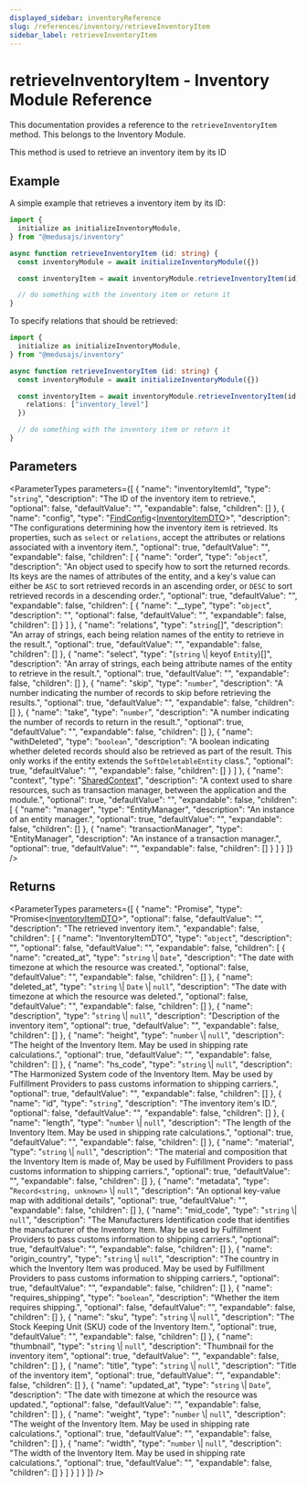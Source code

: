 ```yaml
---
displayed_sidebar: inventoryReference
slug: /references/inventory/retrieveInventoryItem
sidebar_label: retrieveInventoryItem
---
```



# retrieveInventoryItem - Inventory Module Reference

This documentation provides a reference to the `retrieveInventoryItem` method. This belongs to the Inventory Module.

This method is used to retrieve an inventory item by its ID

## Example

A simple example that retrieves a inventory item by its ID:

```ts
import { 
  initialize as initializeInventoryModule,
} from "@medusajs/inventory"

async function retrieveInventoryItem (id: string) {
  const inventoryModule = await initializeInventoryModule({})

  const inventoryItem = await inventoryModule.retrieveInventoryItem(id)

  // do something with the inventory item or return it
}
```

To specify relations that should be retrieved:

```ts
import { 
  initialize as initializeInventoryModule,
} from "@medusajs/inventory"

async function retrieveInventoryItem (id: string) {
  const inventoryModule = await initializeInventoryModule({})

  const inventoryItem = await inventoryModule.retrieveInventoryItem(id, {
    relations: ["inventory_level"]
  })

  // do something with the inventory item or return it
}
```

## Parameters

<ParameterTypes parameters={[
  {
    "name": "inventoryItemId",
    "type": "`string`",
    "description": "The ID of the inventory item to retrieve.",
    "optional": false,
    "defaultValue": "",
    "expandable": false,
    "children": []
  },
  {
    "name": "config",
    "type": "[FindConfig](../../interfaces/FindConfig.mdx)&#60;[InventoryItemDTO](../../types/InventoryItemDTO.mdx)&#62;",
    "description": "The configurations determining how the inventory item is retrieved. Its properties, such as `select` or `relations`, accept the attributes or relations associated with a inventory item.",
    "optional": true,
    "defaultValue": "",
    "expandable": false,
    "children": [
      {
        "name": "order",
        "type": "`object`",
        "description": "An object used to specify how to sort the returned records. Its keys are the names of attributes of the entity, and a key's value can either be `ASC` to sort retrieved records in an ascending order, or `DESC` to sort retrieved records in a descending order.",
        "optional": true,
        "defaultValue": "",
        "expandable": false,
        "children": [
          {
            "name": "__type",
            "type": "`object`",
            "description": "",
            "optional": false,
            "defaultValue": "",
            "expandable": false,
            "children": []
          }
        ]
      },
      {
        "name": "relations",
        "type": "`string`[]",
        "description": "An array of strings, each being relation names of the entity to retrieve in the result.",
        "optional": true,
        "defaultValue": "",
        "expandable": false,
        "children": []
      },
      {
        "name": "select",
        "type": "(`string` \\| keyof `Entity`)[]",
        "description": "An array of strings, each being attribute names of the entity to retrieve in the result.",
        "optional": true,
        "defaultValue": "",
        "expandable": false,
        "children": []
      },
      {
        "name": "skip",
        "type": "`number`",
        "description": "A number indicating the number of records to skip before retrieving the results.",
        "optional": true,
        "defaultValue": "",
        "expandable": false,
        "children": []
      },
      {
        "name": "take",
        "type": "`number`",
        "description": "A number indicating the number of records to return in the result.",
        "optional": true,
        "defaultValue": "",
        "expandable": false,
        "children": []
      },
      {
        "name": "withDeleted",
        "type": "`boolean`",
        "description": "A boolean indicating whether deleted records should also be retrieved as part of the result. This only works if the entity extends the `SoftDeletableEntity` class.",
        "optional": true,
        "defaultValue": "",
        "expandable": false,
        "children": []
      }
    ]
  },
  {
    "name": "context",
    "type": "[SharedContext](../../interfaces/SharedContext.mdx)",
    "description": "A context used to share resources, such as transaction manager, between the application and the module.",
    "optional": true,
    "defaultValue": "",
    "expandable": false,
    "children": [
      {
        "name": "manager",
        "type": "EntityManager",
        "description": "An instance of an entity manager.",
        "optional": true,
        "defaultValue": "",
        "expandable": false,
        "children": []
      },
      {
        "name": "transactionManager",
        "type": "EntityManager",
        "description": "An instance of a transaction manager.",
        "optional": true,
        "defaultValue": "",
        "expandable": false,
        "children": []
      }
    ]
  }
]} />

## Returns

<ParameterTypes parameters={[
  {
    "name": "Promise",
    "type": "Promise&#60;[InventoryItemDTO](../../types/InventoryItemDTO.mdx)&#62;",
    "optional": false,
    "defaultValue": "",
    "description": "The retrieved inventory item.",
    "expandable": false,
    "children": [
      {
        "name": "InventoryItemDTO",
        "type": "`object`",
        "description": "",
        "optional": false,
        "defaultValue": "",
        "expandable": false,
        "children": [
          {
            "name": "created_at",
            "type": "`string` \\| `Date`",
            "description": "The date with timezone at which the resource was created.",
            "optional": false,
            "defaultValue": "",
            "expandable": false,
            "children": []
          },
          {
            "name": "deleted_at",
            "type": "`string` \\| `Date` \\| `null`",
            "description": "The date with timezone at which the resource was deleted.",
            "optional": false,
            "defaultValue": "",
            "expandable": false,
            "children": []
          },
          {
            "name": "description",
            "type": "`string` \\| `null`",
            "description": "Description of the inventory item",
            "optional": true,
            "defaultValue": "",
            "expandable": false,
            "children": []
          },
          {
            "name": "height",
            "type": "`number` \\| `null`",
            "description": "The height of the Inventory Item. May be used in shipping rate calculations.",
            "optional": true,
            "defaultValue": "",
            "expandable": false,
            "children": []
          },
          {
            "name": "hs_code",
            "type": "`string` \\| `null`",
            "description": "The Harmonized System code of the Inventory Item. May be used by Fulfillment Providers to pass customs information to shipping carriers.",
            "optional": true,
            "defaultValue": "",
            "expandable": false,
            "children": []
          },
          {
            "name": "id",
            "type": "`string`",
            "description": "The inventory item's ID.",
            "optional": false,
            "defaultValue": "",
            "expandable": false,
            "children": []
          },
          {
            "name": "length",
            "type": "`number` \\| `null`",
            "description": "The length of the Inventory Item. May be used in shipping rate calculations.",
            "optional": true,
            "defaultValue": "",
            "expandable": false,
            "children": []
          },
          {
            "name": "material",
            "type": "`string` \\| `null`",
            "description": "The material and composition that the Inventory Item is made of, May be used by Fulfillment Providers to pass customs information to shipping carriers.",
            "optional": true,
            "defaultValue": "",
            "expandable": false,
            "children": []
          },
          {
            "name": "metadata",
            "type": "`Record<string, unknown>` \\| `null`",
            "description": "An optional key-value map with additional details",
            "optional": true,
            "defaultValue": "",
            "expandable": false,
            "children": []
          },
          {
            "name": "mid_code",
            "type": "`string` \\| `null`",
            "description": "The Manufacturers Identification code that identifies the manufacturer of the Inventory Item. May be used by Fulfillment Providers to pass customs information to shipping carriers.",
            "optional": true,
            "defaultValue": "",
            "expandable": false,
            "children": []
          },
          {
            "name": "origin_country",
            "type": "`string` \\| `null`",
            "description": "The country in which the Inventory Item was produced. May be used by Fulfillment Providers to pass customs information to shipping carriers.",
            "optional": true,
            "defaultValue": "",
            "expandable": false,
            "children": []
          },
          {
            "name": "requires_shipping",
            "type": "`boolean`",
            "description": "Whether the item requires shipping.",
            "optional": false,
            "defaultValue": "",
            "expandable": false,
            "children": []
          },
          {
            "name": "sku",
            "type": "`string` \\| `null`",
            "description": "The Stock Keeping Unit (SKU) code of the Inventory Item.",
            "optional": true,
            "defaultValue": "",
            "expandable": false,
            "children": []
          },
          {
            "name": "thumbnail",
            "type": "`string` \\| `null`",
            "description": "Thumbnail for the inventory item",
            "optional": true,
            "defaultValue": "",
            "expandable": false,
            "children": []
          },
          {
            "name": "title",
            "type": "`string` \\| `null`",
            "description": "Title of the inventory item",
            "optional": true,
            "defaultValue": "",
            "expandable": false,
            "children": []
          },
          {
            "name": "updated_at",
            "type": "`string` \\| `Date`",
            "description": "The date with timezone at which the resource was updated.",
            "optional": false,
            "defaultValue": "",
            "expandable": false,
            "children": []
          },
          {
            "name": "weight",
            "type": "`number` \\| `null`",
            "description": "The weight of the Inventory Item. May be used in shipping rate calculations.",
            "optional": true,
            "defaultValue": "",
            "expandable": false,
            "children": []
          },
          {
            "name": "width",
            "type": "`number` \\| `null`",
            "description": "The width of the Inventory Item. May be used in shipping rate calculations.",
            "optional": true,
            "defaultValue": "",
            "expandable": false,
            "children": []
          }
        ]
      }
    ]
  }
]} />
